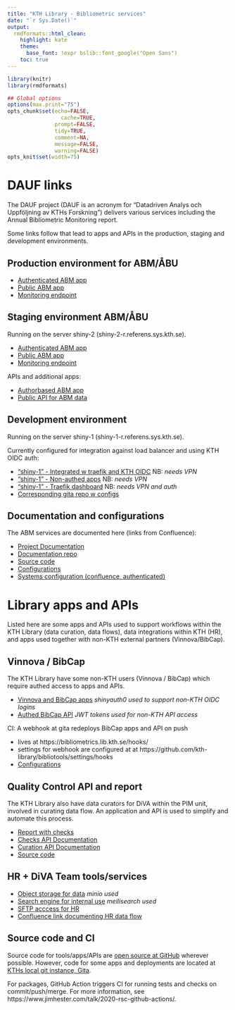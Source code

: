 ```yaml
---
title: "KTH Library - Bibliometric services"
date: "`r Sys.Date()`"
output:
  rmdformats::html_clean:
    highlight: kate
    theme:
      base_font: !expr bslib::font_google("Open Sans")
    toc: true    
---
```


```r
library(knitr)
library(rmdformats)

## Global options
options(max.print="75")
opts_chunk$set(echo=FALSE,
	             cache=TRUE,
               prompt=FALSE,
               tidy=TRUE,
               comment=NA,
               message=FALSE,
               warning=FALSE)
opts_knit$set(width=75)
```

# DAUF links

The DAUF project (DAUF is an acronym for "Datadriven Analys och Uppföljning av KTHs Forskning") delivers various services including the Annual Bibliometric Monitoring report. 

Some links follow that lead to apps and APIs in the production, staging and development environments.

## Production environment for ABM/ÅBU

- [Authenticated ABM app](https://abm.sys.kth.se/app_direct/abm/){target="_blank"}
- [Public ABM app](https://kth.se/abm){target="_blank"}
- [Monitoring endpoint](https://abm.sys.kth.se/_monitor){target="_blank"}

## Staging environment ABM/ÅBU

Running on the server shiny-2 (shiny-2-r.referens.sys.kth.se).

- [Authenticated ABM app](https://shiny-2-r.referens.sys.kth.se/app/abm){target="_blank"}
- [Public ABM app](https://shiny-2-r.referens.sys.kth.se/public/){target="_blank"}
- [Monitoring endpoint](https://shiny-2-r.referens.sys.kth.se/app_direct/_monitor){target="_blank"}

APIs and additional apps:

- [Authorbased ABM app](https://bibliometrics.lib.kth.se/beta/authorbased/){target="_blank"}
- [Public API for ABM data](https://bibliometrics.lib.kth.se/testapi/__docs__/){target="_blank"}

## Development environment

Running on the server shiny-1 (shiny-1-r.referens.sys.kth.se).

Currently configured for integration against load balancer and using KTH OIDC auth:

- ["shiny-1" - Integrated w traefik and KTH OIDC](https://analysis.sys.kth.se/bibliometrics/app_direct/publ_analysis/){target="_blank"} NB: _needs VPN_
- ["shiny-1" - Non-authed apps](https://analysis.sys.kth.se/bibliometrics/public){target="_blank"} NB: _needs VPN_
- ["shiny-1" - Traefik dashboard](https://shiny-1-r.referens.sys.kth.se/dashboard/){target="_blank"} NB: _needs VPN and auth_ 
- [Corresponding gita repo w configs](https://gita.sys.kth.se/kthb/shinyproxy-debug){target="_blank"}

## Documentation and configurations

The ABM services are documented here (links from Confluence):

- [Project Documentation](https://kth-library.github.io/){target="_blank"}
- [Documentation repo](https://github.com/kth-library/KTH-Library.github.io){target="_blank"}
- [Source code](https://github.com/kth-library/bibliomatrix){target="_blank"}
- [Configurations](https://gita.sys.kth.se/kthb/kontarion-bundle){target="_blank"}
- [Systems configuration (confluence, authenticated)](https://confluence.sys.kth.se/confluence/pages/viewpage.action?pageId=118036693){target="_blank"}

# Library apps and APIs

Listed here are some apps and APIs used to support workflows within the KTH Library (data curation, data flows), data integrations within KTH (HR), and apps used together with non-KTH external partners (Vinnova/BibCap).

## Vinnova / BibCap

The KTH Library have some non-KTH users (Vinnova / BibCap) which require authed access to apps and APIs.

- [Vinnova and BibCap apps](https://bibliometrics.lib.kth.se/apps){target="_blank"} *shinyauth0 used to support non-KTH OIDC logins*
- [Authed BibCap API](https://bibliometrics.lib.kth.se/bibcap/__docs__/){target="_blank"} *JWT tokens used for non-KTH API access*

CI: A webhook at gita redeploys BibCap apps and API on push

  - lives at https://bibliometrics.lib.kth.se/hooks/
  - settings for webhook are configured at at https://github.com/kth-library/bibliotools/settings/hooks
  - [Configurations](https://gita.sys.kth.se/kthb/auth0poc){target="_blank"}

## Quality Control API and report

The KTH Library also have data curators for DiVA within the PIM unit, involved in curating data flow.
An application and API is used to simplify and automate this process.

- [Report with checks](https://bibliometrics.lib.kth.se/qc/v1/check/report){target="_blank"}
- [Checks API Documentation](https://bibliometrics.lib.kth.se/qc/__docs__/){target="_blank"}
- [Curation API Documentation](https://bibliometrics.lib.kth.se/curator/__docs__/){target="_blank"}
- [Source code](https://github.com/kth-library/kthcorpus){target="_blank"}

## HR + DiVA Team tools/services

- [Object storage for data](https://data.bibliometrics.lib.kth.se){target="_blank"} *minio used*
- [Search engine for internal use](https://search.bibliometrics.lib.kth.se){target="_blank"} *meilisearch used*
- [SFTP acccess for HR](https://bibliometrics.lib.kth.se){target="_blank"}
- [Confluence link documenting HR data flow](https://confluence.sys.kth.se/confluence/pages/viewpage.action?pageId=91857625){target="_blank"}

## Source code and CI

Source code for tools/apps/APIs are [open source at GitHub](https://github.com/kth-library){target="_blank"} wherever possible. 
However, code for some apps and deployments are located at [KTHs local git instance, Gita](https://gita.sys.kth.se/kthb/){target="_blank"}.

For packages, GitHub Action triggers CI for running tests and checks on commit/push/merge. For more information, see https://www.jimhester.com/talk/2020-rsc-github-actions/.



